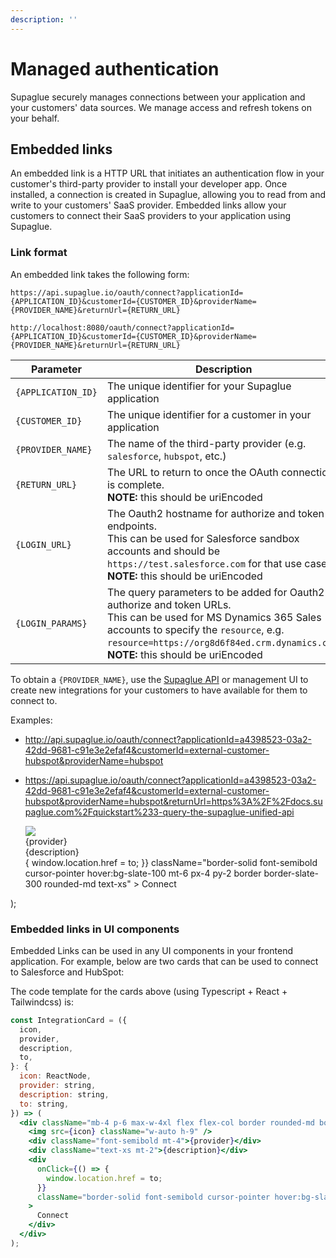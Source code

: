 ```yaml
---
description: ''
---
```



# Managed authentication

Supaglue securely manages connections between your application and your customers' data sources. We manage access and refresh tokens on your behalf.

## Embedded links

An embedded link is a HTTP URL that initiates an authentication flow in your customer's third-party provider to install your developer app. Once installed, a connection is created in Supaglue, allowing you to read from and write to your customers' SaaS provider. Embedded links allow your customers to connect their SaaS providers to your application using Supaglue.

### Link format

An embedded link takes the following form:

<Tabs>

<TabItem value="supaglue-cloud" label="Supaglue Cloud" default>

```
https://api.supaglue.io/oauth/connect?applicationId={APPLICATION_ID}&customerId={CUSTOMER_ID}&providerName={PROVIDER_NAME}&returnUrl={RETURN_URL}
```

</TabItem>

<TabItem value="localhost" label="Localhost">

```
http://localhost:8080/oauth/connect?applicationId={APPLICATION_ID}&customerId={CUSTOMER_ID}&providerName={PROVIDER_NAME}&returnUrl={RETURN_URL}
```

</TabItem>

</Tabs>

| Parameter          | Description                                                                                                                                                                                                                                                  | Required |
| ------------------ | ------------------------------------------------------------------------------------------------------------------------------------------------------------------------------------------------------------------------------------------------------------ | -------- |
| `{APPLICATION_ID}` | The unique identifier for your Supaglue application                                                                                                                                                                                                          | Yes      |
| `{CUSTOMER_ID}`    | The unique identifier for a customer in your application                                                                                                                                                                                                     | Yes      |
| `{PROVIDER_NAME}`  | The name of the third-party provider (e.g. `salesforce`, `hubspot`, etc.)                                                                                                                                                                                    | Yes      |
| `{RETURN_URL}`     | The URL to return to once the OAuth connection is complete.<br/> <b>NOTE:</b> this should be uriEncoded                                                                                                                                                      | Yes      |
| `{LOGIN_URL}`      | The Oauth2 hostname for authorize and token endpoints. <br/> This can be used for Salesforce sandbox accounts and should be `https://test.salesforce.com` for that use case.<br/> <b>NOTE:</b> this should be uriEncoded                                     | No       |
| `{LOGIN_PARAMS}`   | The query parameters to be added for Oauth2 authorize and token URLs. <br/> This can be used for MS Dynamics 365 Sales accounts to specify the `resource`, e.g. `resource=https://org8d6f84ed.crm.dynamics.com`.<br/> <b>NOTE:</b> this should be uriEncoded | No       |

To obtain a `{PROVIDER_NAME}`, use the [Supaglue API](../api/v2/crm) or management UI to create new integrations for your customers to have available for them to connect to.

Examples:

- <http://api.supaglue.io/oauth/connect?applicationId=a4398523-03a2-42dd-9681-c91e3e2efaf4&customerId=external-customer-hubspot&providerName=hubspot>
- <https://api.supaglue.io/oauth/connect?applicationId=a4398523-03a2-42dd-9681-c91e3e2efaf4&customerId=external-customer-hubspot&providerName=hubspot&returnUrl=https%3A%2F%2Fdocs.supaglue.com%2Fquickstart%233-query-the-supaglue-unified-api>

  <div className="mb-4 p-6 max-w-4xl flex flex-col border rounded-md border-slate-200 border-solid items-start">
    <img src={icon} style={{ width: 'auto', height: '36px' }} />
    <div className="font-semibold mt-4">{provider}</div>
    <div className="text-xs mt-2">{description}</div>
    <div
      onClick={() => {
        window.location.href = to;
      }}
      className="border-solid font-semibold cursor-pointer hover:bg-slate-100 mt-6 px-4 py-2 border border-slate-300 rounded-md text-xs"
    >
      Connect
    </div>
  </div>
);

### Embedded links in UI components

Embedded Links can be used in any UI components in your frontend application. For example, below are two cards that can be used to connect to Salesforce and HubSpot:

<div className="grid grid-cols-2 gap-4">

<IntegrationCard
  icon="/img/salesforce.svg"
  provider="Salesforce"
  description="Sync your leads in and out of Salesforce"
  to="http://localhost:8080/oauth/connect?applicationId=a4398523-03a2-42dd-9681-c91e3e2efaf4&customerId=external-customer-salesforce&providerName=salesforce&returnUrl=https%3A%2F%2Fdocs.supaglue.com%2Fquickstart%233-query-the-supaglue-unified-api"
/>

<IntegrationCard
  icon="/img/hubspot.svg"
  provider="Hubspot"
  description="Sync your leads in and out of HubSpot"
  to="http://localhost:8080/oauth/connect?applicationId=a4398523-03a2-42dd-9681-c91e3e2efaf4&customerId=external-customer-hubspot&providerName=hubspot&returnUrl=https%3A%2F%2Fdocs.supaglue.com%2Fquickstart%233-query-the-supaglue-unified-api"
/>
</div>

The code template for the cards above (using Typescript + React + Tailwindcss) is:

```jsx
const IntegrationCard = ({
  icon,
  provider,
  description,
  to,
}: {
  icon: ReactNode,
  provider: string,
  description: string,
  to: string,
}) => (
  <div className="mb-4 p-6 max-w-4xl flex flex-col border rounded-md border-slate-200 border-solid items-start">
    <img src={icon} className="w-auto h-9" />
    <div className="font-semibold mt-4">{provider}</div>
    <div className="text-xs mt-2">{description}</div>
    <div
      onClick={() => {
        window.location.href = to;
      }}
      className="border-solid font-semibold cursor-pointer hover:bg-slate-100 mt-6 px-4 py-2 border border-slate-300 rounded-md text-xs"
    >
      Connect
    </div>
  </div>
);
```
